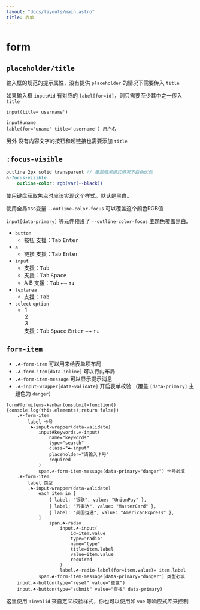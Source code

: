 ```yaml
---
layout: "docs/layouts/main.astro"
title: 表单
---
```




# form


## `placeholder/title`

输入框的规范的提示属性，没有提供 `placeholder` 的情况下需要传入 `title`

如果输入框 `input#id` 有对应的 `label[for=id]`，则只需要至少其中之一传入 `title`

```pug
input(title='username')

input#uname
lable(for='uname' title='username') 用户名
```
另外 没有内容文字的按钮和超链接也需要添加 `title`



## `:focus-visible`

```sass
outline 2px solid transparent // 覆盖暗黑模式情况下白色优先
&:focus-visible
    outline-color: rgb(var(--black))
```

使用键盘获取焦点时应该实现这个样式。默认是黑白。

使用全局css变量 `--outline-color-focus` 可以覆盖这个颜色RGB值

`input[data-primary]` 等元件预设了 `--outline-color-focus` 主题色覆盖黑白。

- `button`
    - <T tag="button" class="☘-button sm">按钮</T>
      支援：<kbd class="na-kbd">Tab</kbd> <kbd class="na-kbd">Enter</kbd>
- `a`
    - <T tag="a" class="☘-link" href="#focus-visible">链接</T>
      支援：<kbd class="na-kbd">Tab</kbd> <kbd class="na-kbd">Enter</kbd>
- `input`
    - <T tag="input" class="☘-input sm" title="input" placeholder='请输入' />
      支援：<kbd class="na-kbd">Tab</kbd>
    - <Switch id="switch" class="sm" checked />
      支援：<kbd class="na-kbd">Tab</kbd> <kbd class="na-kbd">Space</kbd>
    - <Radio name="lang" id="A" checked>A</Radio> <Radio name="lang" id="B">B</Radio>
      支援：<kbd class="na-kbd">Tab</kbd> <kbd class="na-kbd">&larr;</kbd><kbd class="na-kbd">&rarr;</kbd> <kbd class="na-kbd">&uarr;</kbd><kbd class="na-kbd">&darr;</kbd>
- `textarea`
    - <T tag="textarea" class="☘-textarea ☘-font-mono" title="textarea" placeholder='请输入' />
      支援：<kbd class="na-kbd">Tab</kbd>
- `select` `option`
    - <T tag="select" class="☘-select" style="width:120px">
        <option value="1">1</option>
        <option value="2">2</option>
        <option value="3">3</option>
      </T> 
      支援：<kbd class="na-kbd">Tab</kbd> <kbd class="na-kbd">Space</kbd> <kbd class="na-kbd">Enter</kbd> <kbd class="na-kbd">&larr;</kbd><kbd class="na-kbd">&rarr;</kbd> <kbd class="na-kbd">&uarr;</kbd><kbd class="na-kbd">&darr;</kbd>


## `form-item`

- `.☘-form-item` 可以用来给表单项布局
- `.☘-form-item[data-inline]` 可以行内布局
- `.☘-form-item-message` 可以显示提示消息
- `.☘-input-wrapper[data-validate]` 开启表单校验 （覆盖 `[data-primary]` 主題色为 `danger`）

<FormItems />

```pug
form#formitems-kanban(onsubmit=function(){console.log(this.elements);return false})
    .☘-form-item
        label 卡号
        .☘-input-wrapper(data-validate)
            input#keywords.☘-input(
                name="keywords"
                type="search"
                class="☘-input"
                placeholder="请输入卡号"
                required
            )
            span.☘-form-item-message(data-primary="danger") 卡号必填
    .☘-form-item
        label 类型
        .☘-input-wrapper(data-validate)
            each item in [
                { label: "银联", value: "UnionPay" },
                { label: "万事达", value: "MasterCard" },
                { label: "美国运通", value: "AmericanExpress" },
            ]
                span.☘-radio
                    input.☘-input(
                        id=item.value
                        type="radio"
                        name="type"
                        title=item.label
                        value=item.value
                        required
                    )
                    label.☘-radio-label(for=item.value)= item.label
            span.☘-form-item-message(data-primary="danger") 类型必填
    input.☘-button(type="reset" value="重置")
    input.☘-button(type="submit" value="查找" data-primary)
```

这里使用 `:invalid` 來自定义校验样式，你也可以使用如 `vue` 等响应式库来控制
